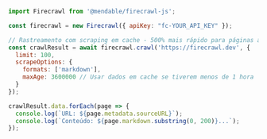 ```javascript JavaScript
import Firecrawl from '@mendable/firecrawl-js';

const firecrawl = new Firecrawl({ apiKey: "fc-YOUR_API_KEY" });

// Rastreamento com scraping em cache - 500% mais rápido para páginas acessadas recentemente
const crawlResult = await firecrawl.crawl('https://firecrawl.dev', {
  limit: 100,
  scrapeOptions: {
    formats: ['markdown'],
    maxAge: 3600000 // Usar dados em cache se tiverem menos de 1 hora
  }
});

crawlResult.data.forEach(page => {
  console.log(`URL: ${page.metadata.sourceURL}`);
  console.log(`Conteúdo: ${page.markdown.substring(0, 200)}...`);
});
```
